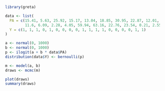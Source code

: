 ```r
library(greta)
```

```r
data <- list(
  PA = c(15.41, 5.63, 25.92, 15.17, 13.04, 18.85, 30.95, 22.87, 12.01, 
         11.6, 6.09, 2.28, 4.05, 59.94, 63.16, 22.76, 23.54, 0.21, 2.55),
  Y = c(1, 1, 1, 0, 1, 0, 0, 0, 0, 1, 1, 1, 1, 0, 0, 0, 0, 1, 1)
)
```

```r
a <- normal(0, 1000)
b <- normal(0, 1000)
p <- ilogit(a + b * data$PA)
distribution(data$Y) <- bernoulli(p)
```

```r
m <- model(a, b)
draws <- mcmc(m)
```

```r
plot(draws)
summary(draws)
```
